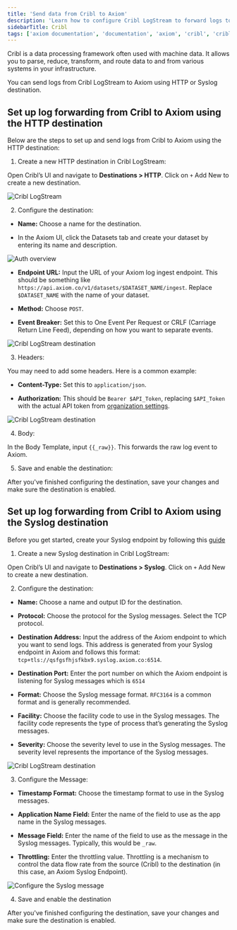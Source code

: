 ```yaml
---
title: 'Send data from Cribl to Axiom'
description: 'Learn how to configure Cribl LogStream to forward logs to Axiom using both HTTP and Syslog destinations.'
sidebarTitle: Cribl
tags: ['axiom documentation', 'documentation', 'axiom', 'cribl', 'cribl logstream', 'log forwarding', 'http destination', 'syslog destination', 'log integration']
---
```


Cribl is a data processing framework often used with machine data. It allows you to parse, reduce, transform, and route data to and from various systems in your infrastructure.

You can send logs from Cribl LogStream to Axiom using HTTP or Syslog destination.

## Set up log forwarding from Cribl to Axiom using the HTTP destination

Below are the steps to set up and send logs from Cribl to Axiom using the HTTP destination:

1. Create a new HTTP destination in Cribl LogStream:

Open Cribl’s UI and navigate to **Destinations > HTTP**. Click on `+` Add New to create a new destination.

![Cribl LogStream](/doc-assets/shots/new-destination-cribl1.png)

2. Configure the destination:

- **Name:** Choose a name for the destination.

- In the Axiom UI, click the Datasets tab and create your dataset by entering its name and description.

![Auth overview](/doc-assets/shots/datasets-cribl.png 'Auth overview')

- **Endpoint URL:** Input the URL of your Axiom log ingest endpoint. This should be something like `https://api.axiom.co/v1/datasets/$DATASET_NAME/ingest`. Replace `$DATASET_NAME` with the name of your dataset.

- **Method:** Choose `POST`.

- **Event Breaker:** Set this to One Event Per Request or CRLF (Carriage Return Line Feed), depending on how you want to separate events.

![Cribl LogStream destination](/doc-assets/shots/input-endpointurl-cribl-axiom.png)

3. Headers: 

You may need to add some headers. Here is a common example:

- **Content-Type:** Set this to `application/json`.

- **Authorization:** This should be `Bearer $API_Token`, replacing `$API_Token` with the actual API token from [organization settings](/docs/reference/settings#api-token).

![Cribl LogStream destination](/doc-assets/shots/header-http-cribl-axiom.png)

4. Body:

In the Body Template, input `{{_raw}}`. This forwards the raw log event to Axiom.

5. Save and enable the destination:

After you've finished configuring the destination, save your changes and make sure the destination is enabled.

## Set up log forwarding from Cribl to Axiom using the Syslog destination

Before you get started, create your Syslog endpoint by following this [guide](/docs/endpoints/introduction)

1. Create a new Syslog destination in Cribl LogStream:

Open Cribl’s UI and navigate to **Destinations > Syslog**. Click on `+` Add New to create a new destination.

2. Configure the destination:

- **Name:** Choose a name and output ID for the destination.

- **Protocol:** Choose the protocol for the Syslog messages. Select the TCP protocol.

- **Destination Address:** Input the address of the Axiom endpoint to which you want to send logs. This address is generated from your Syslog endpoint in Axiom and follows this format: `tcp+tls://qsfgsfhjsfkbx9.syslog.axiom.co:6514`.

- **Destination Port:** Enter the port number on which the Axiom endpoint is listening for Syslog messages which is `6514`

- **Format:** Choose the Syslog message format. `RFC3164` is a common format and is generally recommended.

- **Facility:** Choose the facility code to use in the Syslog messages. The facility code represents the type of process that’s generating the Syslog messages.

- **Severity:** Choose the severity level to use in the Syslog messages. The severity level represents the importance of the Syslog messages.

![Cribl LogStream destination](/doc-assets/shots/cribl-output-syslog-1.png)

3. Configure the Message:

- **Timestamp Format:** Choose the timestamp format to use in the Syslog messages.

- **Application Name Field:** Enter the name of the field to use as the app name in the Syslog messages.

- **Message Field:** Enter the name of the field to use as the message in the Syslog messages. Typically, this would be `_raw`.

- **Throttling:** Enter the throttling value. Throttling is a mechanism to control the data flow rate from the source (Cribl) to the destination (in this case, an Axiom Syslog Endpoint).

![Configure the Syslog message](/doc-assets/shots/cribl-syslog-message.png)

4. Save and enable the destination

After you've finished configuring the destination, save your changes and make sure the destination is enabled.